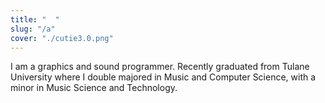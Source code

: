```yaml
---
title: "  "
slug: "/a"
cover: "./cutie3.0.png"
---
```


I am a graphics and sound programmer. Recently graduated from Tulane University where I double majored in Music and Computer Science, with a minor in Music Science and Technology.
